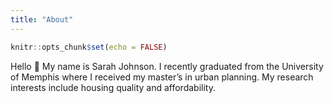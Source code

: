 ```yaml
---
title: "About"
---
```


```r
knitr::opts_chunk$set(echo = FALSE)
```

Hello 👋 My name is Sarah Johnson. I recently graduated from the University of Memphis where I received my master's in urban planning. My research interests include housing quality and affordability.
